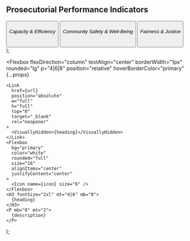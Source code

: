   <Section py="8|12" {...props}>
    <Container>
      <H2 m="0" lineHeight="tight" mb="60" textAlign="center">
        Prosecutorial Performance Indicators
      </H2>
      <Div textAlign="center|left" flex="1"></Div>
      <Grid col="1|2|3" mt="8|10|12" gap="4|6|8">
        <Button as="a" href="capacity-and-efficiency" backgroundColor="#199e77">
          <H6 color="white"> Capacity & Efficiency </H6>
        </Button>
        <Button
          as="a"
          href="community-safety-and-well-being"
          backgroundColor="#b24a3b"
        >
          <H6 color="white"> Community Safety & Well-Being</H6>
        </Button>
        <Button as="a" href="fairness-and-justice" backgroundColor="#003e73">
          <H6 color="white"> Fairness & Justice</H6>
        </Button>
      </Grid>
    </Container>
  </Section>
);

  <Flexbox
    flexDirection="column"
    textAlign="center"
    borderWidth="1px"
    rounded="lg"
    p="4|6|8"
    position="relative"
    hoverBorderColor="primary"
    {...props}
  >
    <Link
      href={url}
      position="absolute"
      w="full"
      h="full"
      top="0"
      target="_blank"
      rel="noopener"
    >
      <VisuallyHidden>{heading}</VisuallyHidden>
    </Link>
    <Flexbox
      bg="primary"
      color="white"
      rounded="full"
      size="16"
      alignItems="center"
      justifyContent="center"
    >
      <Icon name={icon} size="6" />
    </Flexbox>
    <H3 fontSize="2xl" mt="4|6" mb="0">
      {heading}
    </H3>
    <P mb="0" mt="2">
      {description}
    </P>
  </Flexbox>
);
